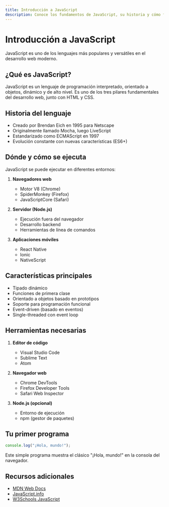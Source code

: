 ```yaml
---
title: Introducción a JavaScript
description: Conoce los fundamentos de JavaScript, su historia y cómo funciona.
---
```



# Introducción a JavaScript <Badge text="Fundamental" variant="success" />

<Aside type="tip">
  JavaScript es uno de los lenguajes más populares y versátiles en el desarrollo web moderno.
</Aside>

## ¿Qué es JavaScript?

JavaScript es un lenguaje de programación interpretado, orientado a objetos, dinámico y de alto nivel. Es uno de los tres pilares fundamentales del desarrollo web, junto con HTML y CSS.

## Historia del lenguaje

- Creado por Brendan Eich en 1995 para Netscape
- Originalmente llamado Mocha, luego LiveScript
- Estandarizado como ECMAScript en 1997
- Evolución constante con nuevas características (ES6+)

## Dónde y cómo se ejecuta

JavaScript se puede ejecutar en diferentes entornos:

1. **Navegadores web**
   - Motor V8 (Chrome)
   - SpiderMonkey (Firefox)
   - JavaScriptCore (Safari)

2. **Servidor (Node.js)**
   - Ejecución fuera del navegador
   - Desarrollo backend
   - Herramientas de línea de comandos

3. **Aplicaciones móviles**
   - React Native
   - Ionic
   - NativeScript

## Características principales

- Tipado dinámico
- Funciones de primera clase
- Orientado a objetos basado en prototipos
- Soporte para programación funcional
- Event-driven (basado en eventos)
- Single-threaded con event loop

## Herramientas necesarias

1. **Editor de código**
   - Visual Studio Code
   - Sublime Text
   - Atom

2. **Navegador web**
   - Chrome DevTools
   - Firefox Developer Tools
   - Safari Web Inspector

3. **Node.js (opcional)**
   - Entorno de ejecución
   - npm (gestor de paquetes)

## Tu primer programa

```javascript
console.log("¡Hola, mundo!");
```

Este simple programa muestra el clásico "¡Hola, mundo!" en la consola del navegador.

## Recursos adicionales

- [MDN Web Docs](https://developer.mozilla.org/es/docs/Web/JavaScript)
- [JavaScript.info](https://javascript.info/)
- [W3Schools JavaScript](https://www.w3schools.com/js/)
